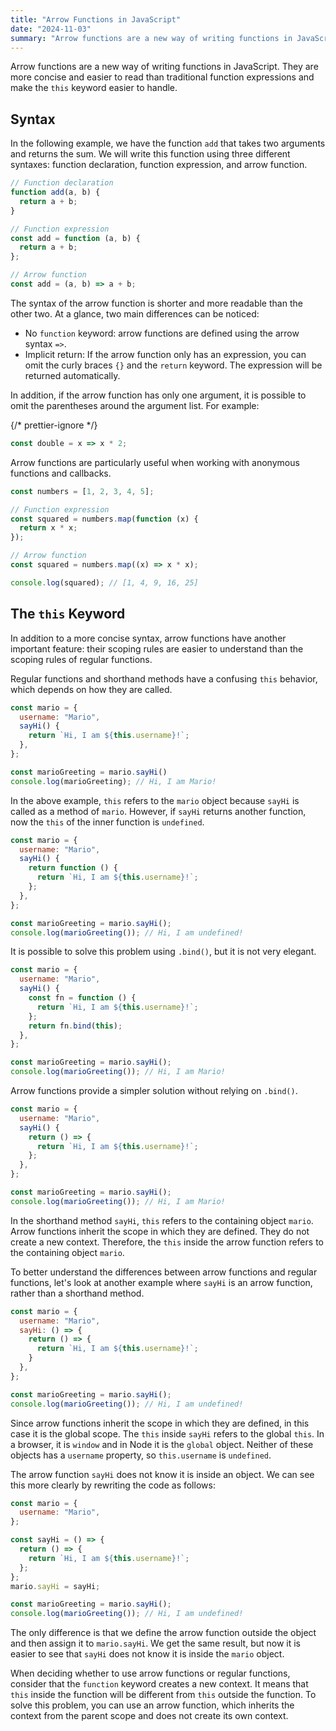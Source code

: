 ```yaml
---
title: "Arrow Functions in JavaScript"
date: "2024-11-03"
summary: "Arrow functions are a new way of writing functions in JavaScript. They are more concise and easier to read than traditional function expressions and make the `this` keyword easier to handle."
---
```


Arrow functions are a new way of writing functions in JavaScript. They are more concise and easier to read than traditional function expressions and make the `this` keyword easier to handle.

## Syntax

In the following example, we have the function `add` that takes two arguments and returns the sum. We will write this function using three different syntaxes: function declaration, function expression, and arrow function.

```js
// Function declaration
function add(a, b) {
  return a + b;
}

// Function expression
const add = function (a, b) {
  return a + b;
};

// Arrow function
const add = (a, b) => a + b;
```

The syntax of the arrow function is shorter and more readable than the other two. At a glance, two main differences can be noticed:

- No `function` keyword: arrow functions are defined using the arrow syntax `=>`.
- Implicit return: If the arrow function only has an expression, you can omit the curly braces `{}` and the `return` keyword. The expression will be returned automatically.

In addition, if the arrow function has only one argument, it is possible to omit the parentheses around the argument list. For example:

{/* prettier-ignore */}
```js
const double = x => x * 2;
```

Arrow functions are particularly useful when working with anonymous functions and callbacks.

```js
const numbers = [1, 2, 3, 4, 5];

// Function expression
const squared = numbers.map(function (x) {
  return x * x;
});

// Arrow function
const squared = numbers.map((x) => x * x);

console.log(squared); // [1, 4, 9, 16, 25]
```

## The `this` Keyword

In addition to a more concise syntax, arrow functions have another important feature: their scoping rules are easier to understand than the scoping rules of regular functions.

Regular functions and shorthand methods have a confusing `this` behavior, which depends on how they are called.

```js
const mario = {
  username: "Mario",
  sayHi() {
    return `Hi, I am ${this.username}!`;
  },
};

const marioGreeting = mario.sayHi()
console.log(marioGreeting); // Hi, I am Mario!
```

In the above example, `this` refers to the `mario` object because `sayHi` is called as a method of `mario`. However, if `sayHi` returns another function, now the `this` of the inner function is `undefined`.

```js
const mario = {
  username: "Mario",
  sayHi() {
    return function () {
      return `Hi, I am ${this.username}!`;
    };
  },
};

const marioGreeting = mario.sayHi();
console.log(marioGreeting()); // Hi, I am undefined!
```

It is possible to solve this problem using `.bind()`, but it is not very elegant.

```js
const mario = {
  username: "Mario",
  sayHi() {
    const fn = function () {
      return `Hi, I am ${this.username}!`;
    };
    return fn.bind(this);
  },
};

const marioGreeting = mario.sayHi();
console.log(marioGreeting()); // Hi, I am Mario!
```

Arrow functions provide a simpler solution without relying on `.bind()`.

```js
const mario = {
  username: "Mario",
  sayHi() {
    return () => {
      return `Hi, I am ${this.username}!`;
    };
  },
};

const marioGreeting = mario.sayHi();
console.log(marioGreeting()); // Hi, I am Mario!
```

In the shorthand method `sayHi`, `this` refers to the containing object `mario`. Arrow functions inherit the scope in which they are defined. They do not create a new context. Therefore, the `this` inside the arrow function refers to the containing object `mario`.

To better understand the differences between arrow functions and regular functions, let's look at another example where `sayHi` is an arrow function, rather than a shorthand method.

```js
const mario = {
  username: "Mario",
  sayHi: () => {
    return () => {
      return `Hi, I am ${this.username}!`;
    }
  },
};

const marioGreeting = mario.sayHi();
console.log(marioGreeting()); // Hi, I am undefined!
```

Since arrow functions inherit the scope in which they are defined, in this case it is the global scope. The `this` inside `sayHi` refers to the global `this`. In a browser, it is `window` and in Node it is the `global` object. Neither of these objects has a `username` property, so `this.username` is `undefined`.

The arrow function `sayHi` does not know it is inside an object. We can see this more clearly by rewriting the code as follows:

```js
const mario = {
  username: "Mario",
};

const sayHi = () => {
  return () => {
    return `Hi, I am ${this.username}!`;
  };
};
mario.sayHi = sayHi;

const marioGreeting = mario.sayHi();
console.log(marioGreeting()); // Hi, I am undefined!
```

The only difference is that we define the arrow function outside the object and then assign it to `mario.sayHi`. We get the same result, but now it is easier to see that `sayHi` does not know it is inside the `mario` object.

When deciding whether to use arrow functions or regular functions, consider that the `function` keyword creates a new context. It means that `this` inside the function will be different from `this` outside the function. To solve this problem, you can use an arrow function, which inherits the context from the parent scope and does not create its own context.
